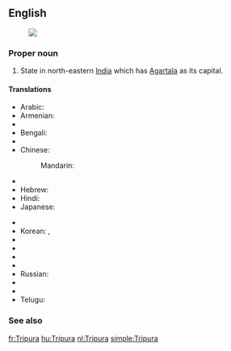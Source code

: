 ==English==
{{wikipedia}}
[[Image:Tripura in India (disputed hatched).svg|thumb|]]
===Proper noun===
{{en-proper noun}}

# State in north-eastern [[India]] which has [[Agartala]] as its capital.

====Translations====
{{trans-top|state}}
* Arabic: {{t-|ar|ترايبورا|f|tr=tribuura}}
* Armenian: {{t-|hy|Տրիպուրա|tr=Tripura}}
* {{trreq|Assamese}}
* Bengali: {{t-|bn|ত্রিপুরা|sc=Beng}}
* {{trreq|Chhattisgarhi}}
* Chinese:
*: Mandarin: {{t|cmn|特里普拉邦|tr=Tèlǐpǔlā-bāng|sc=Hani}}
* {{trreq|Gujarati}}
* Hebrew: {{t-|he|טריפורה}}
* Hindi: {{t+|hi|त्रिपुरा|tr=tripurā}}
* Japanese: {{t-|ja|トリプラ|tr=Toripura}}
{{trans-mid}}
* {{trreq|Kannada}}
* Korean: {{t|ko|트리푸라 주|sc=Kore}}, {{t|ko|트리푸라|sc=Kore}}
* {{trreq|Malayalam}}
* {{trreq|Marathi}}
* {{trreq|Oriya}}
* {{trreq|Punjabi}}
* Russian: {{t-|ru|Трипура|f|tr=Tripúra}}
* {{trreq|Santali}}
* {{trreq|Tamil}}
* Telugu: {{t+|te|త్రిపుర}}
{{trans-bottom}}

===See also===
{{list|en|states of India}}


[[fr:Tripura]]
[[hu:Tripura]]
[[nl:Tripura]]
[[simple:Tripura]]